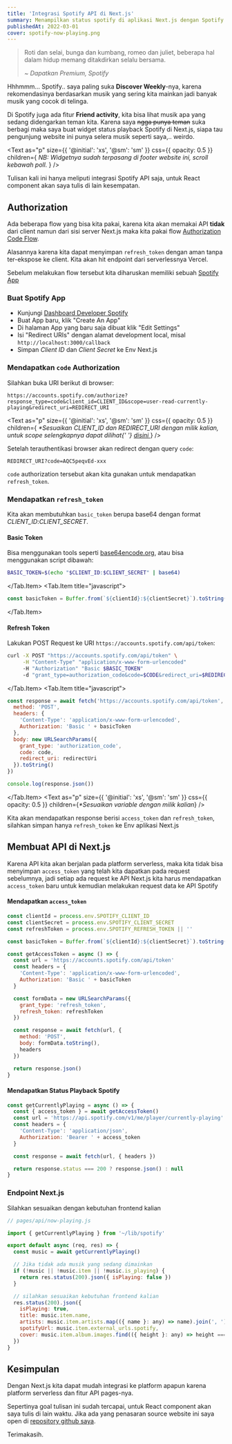 ```yaml
---
title: 'Integrasi Spotify API di Next.js'
summary: Menampilkan status spotify di aplikasi Next.js dengan Spotify Web API
publishedAt: 2022-03-01
cover: spotify-now-playing.png
---
```


> Roti dan selai, bunga dan kumbang, romeo dan juliet, beberapa hal dalam hidup memang ditakdirkan selalu bersama.
>
> <cite>~ Dapatkan Premium, Spotify</cite>

Hhhmmm... Spotify.. saya paling suka **Discover Weekly**-nya, karena rekomendasinya berdasarkan musik yang sering kita mainkan jadi banyak musik yang cocok di telinga.

Di Spotify juga ada fitur **Friend activity**, kita bisa lihat musik apa yang sedang didengarkan teman kita. Karena saya <s>ngga punya teman</s> suka berbagi maka saya buat widget status playback Spotify di Next.js, siapa tau pengunjung website ini punya selera musik seperti saya,.. weirdo.

<Text
  as="p"
  size={{ '@initial': 'xs', '@sm': 'sm' }}
  css={{ opacity: 0.5 }}
  children={
    <em>
      NB: Widgetnya sudah terpasang di footer website ini, scroll kebawah poll.
    </em>
  }
/>

Tulisan kali ini hanya meliputi integrasi Spotify API saja, untuk React component akan saya tulis di lain kesempatan.

## Authorization

Ada beberapa flow yang bisa kita pakai, karena kita akan memakai API **tidak** dari client namun dari sisi server Next.js maka kita pakai flow [Authorization Code Flow](https://developer.spotify.com/documentation/general/guides/authorization/code-flow/).

Alasannya karena kita dapat menyimpan `refresh_token` dengan aman tanpa ter-ekspose ke client. Kita akan hit endpoint dari serverlessnya Vercel.

Sebelum melakukan flow tersebut kita diharuskan memiliki sebuah [Spotify App](https://developer.spotify.com/documentation/general/guides/authorization/app-settings/)

### Buat Spotify App

- Kunjungi [Dashboard Developer Spotify](https://developer.spotify.com/dashboard/applications)
- Buat App baru, klik "Create An App"
- Di halaman App yang baru saja dibuat klik "Edit Settings"
- Isi "Redirect URIs" dengan alamat development local, misal `http://localhost:3000/callback`
- Simpan _Client ID_ dan _Client Secret_ ke Env Next.js

### Mendapatkan `code` Authorization

Silahkan buka URI berikut di browser:

```uri {1}
https://accounts.spotify.com/authorize?response_type=code&client_id=CLIENT_ID&scope=user-read-currently-playing&redirect_uri=REDIRECT_URI
```

<Text
  as="p"
  size={{ '@initial': 'xs', '@sm': 'sm' }}
  css={{ opacity: 0.5 }}
  children={
    <em>
      *Sesuaikan CLIENT_ID dan REDIRECT_URI dengan milik kalian, untuk scope
      selengkapnya dapat dilihat{' '}
      <a
        href="https://developer.spotify.com/documentation/general/guides/authorization/scopes/"
        target="_blank"
        rel="noreferrer"
      >
        disini
      </a>
    </em>
  }
/>

Setelah terauthentikasi browser akan redirect dengan query `code`:

```uri {1}
REDIRECT_URI?code=AQC5peqvEd-xxx
```

`code` authorization tersebut akan kita gunakan untuk mendapatkan `refresh_token`.

### Mendapatkan `refresh_token`

Kita akan membutuhkan `basic_token` berupa base64 dengan format _CLIENT_ID_:_CLIENT_SECRET_.

#### Basic Token

Bisa menggunakan tools seperti [base64encode.org](https://www.base64encode.org/), atau bisa menggunakan script dibawah:

<Tab>
  <Tab.Item title="shell">

```bash {1}
BASIC_TOKEN=$(echo "$CLIENT_ID:$CLIENT_SECRET" | base64)
```

  </Tab.Item>
  <Tab.Item title="javascript">

```js {1}
const basicToken = Buffer.from(`${clientId}:${clientSecret}`).toString('base64')
```

  </Tab.Item>
</Tab>

#### Refresh Token

Lakukan POST Request ke URI `https://accounts.spotify.com/api/token`:

<Tab initialTab={1}>
  <Tab.Item title="curl">

```bash {1-4}
curl -X POST "https://accounts.spotify.com/api/token" \
     -H "Content-Type" "application/x-www-form-urlencoded"
     -H "Authorization" "Basic $BASIC_TOKEN"
     -d "grant_type=authorization_code&code=$CODE&redirect_uri=$REDIRECT_URI"
```

  </Tab.Item>
  <Tab.Item title="javascript">

```js {1-20}
const response = await fetch('https://accounts.spotify.com/api/token', {
  method: 'POST',
  headers: {
    'Content-Type': 'application/x-www-form-urlencoded',
    Authorization: 'Basic ' + basicToken
  },
  body: new URLSearchParams({
    grant_type: 'authorization_code',
    code: code,
    redirect_uri: redirectUri
  }).toString()
})

console.log(response.json())
```

  </Tab.Item>
</Tab>
<Text
  as="p"
  size={{ '@initial': 'xs', '@sm': 'sm' }}
  css={{ opacity: 0.5 }}
  children={<em>*Sesuaikan variable dengan milik kalian</em>}
/>

Kita akan mendapatkan response berisi `access_token` dan `refresh_token`, silahkan simpan hanya `refresh_token` ke Env aplikasi Next.js

## Membuat API di Next.js

Karena API kita akan berjalan pada platform serverless, maka kita tidak bisa menyimpan `access_token` yang telah kita dapatkan pada request sebelumnya, jadi setiap ada request ke API Next.js kita harus mendapatkan `access_token` baru untuk kemudian melakukan request data ke API Spotify

#### Mendapatkan `access_token`

```js {1-26}
const clientId = process.env.SPOTIFY_CLIENT_ID
const clientSecret = process.env.SPOTIFY_CLIENT_SECRET
const refreshToken = process.env.SPOTIFY_REFRESH_TOKEN || ''

const basicToken = Buffer.from(`${clientId}:${clientSecret}`).toString('base64')

const getAccessToken = async () => {
  const url = 'https://accounts.spotify.com/api/token'
  const headers = {
    'Content-Type': 'application/x-www-form-urlencoded',
    Authorization: 'Basic ' + basicToken
  }

  const formData = new URLSearchParams({
    grant_type: 'refresh_token',
    refresh_token: refreshToken
  })

  const response = await fetch(url, {
    method: 'POST',
    body: formData.toString(),
    headers
  })

  return response.json()
}
```

#### Mendapatkan Status Playback Spotify

```js {1-12}
const getCurrentlyPlaying = async () => {
  const { access_token } = await getAccessToken()
  const url = 'https://api.spotify.com/v1/me/player/currently-playing'
  const headers = {
    'Content-Type': 'application/json',
    Authorization: 'Bearer ' + access_token
  }

  const response = await fetch(url, { headers })

  return response.status === 200 ? response.json() : null
}
```

### Endpoint Next.js

Silahkan sesuaikan dengan kebutuhan frontend kalian

```js {3-21}
// pages/api/now-playing.js

import { getCurrentlyPlaying } from '~/lib/spotify'

export default async (req, res) => {
  const music = await getCurrentlyPlaying()

  // Jika tidak ada musik yang sedang dimainkan
  if (!music || !music.item || !music.is_playing) {
    return res.status(200).json({ isPlaying: false })
  }

  // silahkan sesuaikan kebutuhan frontend kalian
  res.status(200).json({
    isPlaying: true,
    title: music.item.name,
    artists: music.item.artists.map(({ name }: any) => name).join(', '),
    spotifyUrl: music.item.external_urls.spotify,
    cover: music.item.album.images.find(({ height }: any) => height === 64)?.url
  })
}
```

## Kesimpulan

Dengan Next.js kita dapat mudah integrasi ke platform apapun karena platform serverless dan fitur API pages-nya.

Sepertinya goal tulisan ini sudah tercapai, untuk React component akan saya tulis di lain waktu. Jika ada yang penasaran source website ini saya open di [repository github saya](https://github.com/bwyx/bayukurnia.com).

Terimakasih.
